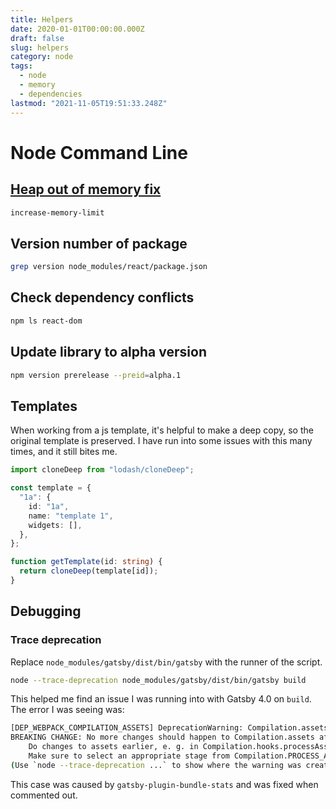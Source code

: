 ```yaml
---
title: Helpers
date: 2020-01-01T00:00:00.000Z
draft: false
slug: helpers
category: node
tags:
  - node
  - memory
  - dependencies
lastmod: "2021-11-05T19:51:33.248Z"
---
```


# Node Command Line

## [Heap out of memory fix](https://www.npmjs.com/package/increase-memory-limit)

```bash
increase-memory-limit
```

## Version number of package

```bash
grep version node_modules/react/package.json
```

## Check dependency conflicts

```bash
npm ls react-dom
```

## Update library to alpha version

```bash
npm version prerelease --preid=alpha.1
```

## Templates

When working from a js template, it's helpful to make a deep copy, so the original template is preserved. I have run into some issues with this many times, and it still bites me.

```ts
import cloneDeep from "lodash/cloneDeep";

const template = {
  "1a": {
    id: "1a",
    name: "template 1",
    widgets: [],
  },
};

function getTemplate(id: string) {
  return cloneDeep(template[id]);
}
```

## Debugging

### Trace deprecation

Replace `node_modules/gatsby/dist/bin/gatsby` with the runner of the script.

```bash
node --trace-deprecation node_modules/gatsby/dist/bin/gatsby build
```

This helped me find an issue I was running into with Gatsby 4.0 on `build`. The error I was seeing was:

```bash
[DEP_WEBPACK_COMPILATION_ASSETS] DeprecationWarning: Compilation.assets will be frozen in future, all modifications are deprecated.
BREAKING CHANGE: No more changes should happen to Compilation.assets after sealing the Compilation.
    Do changes to assets earlier, e. g. in Compilation.hooks.processAssets.
    Make sure to select an appropriate stage from Compilation.PROCESS_ASSETS_STAGE_*.
(Use `node --trace-deprecation ...` to show where the warning was created)
```

This case was caused by `gatsby-plugin-bundle-stats` and was fixed when commented out.
